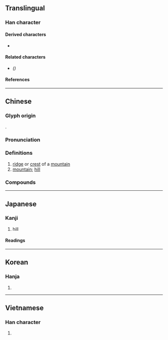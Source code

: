 {{also|𫝍|冈}}
{{character info/new}}
==Translingual==

===Han character===
{{Han char|rn=46|rad=山|as=05|sn=8|four=77220|canj=BTU|ids=⿵冂⿱䒑山}}

====Derived characters====
* {{l|mul|[[剛]]([[刚]]), [[鋼]]([[钢]]), [[崗]]([[岗]]), [[罁]], [[綱]]([[纲]]), [[掆]]([[㧏]]), [[棡]]([[㭎]]), [[犅]], [[碙]], [[堈]]}}

====Related characters====
* {{l|mul|[[冈]]}} ''({{w|Simplified Chinese}})''

====References====
{{Han ref|kx=0308.390|dkj=07962|dj=0608.250|hdz=10100.140|uh=5CA1}}

----

==Chinese==
{{zh-forms|s=冈|alt=崗}}

===Glyph origin===
{{Han etym}}
{{Han compound|网|山|t2=mountain|ls=psc|c1=p|c2=s}}.

===Pronunciation===
{{zh-pron
|m=gāng,gǎng
|c=gong1
|h=pfs=kông
|mn=kong/qz,xm,zz:kang
|mn-t=gang1/geng1
|mn-t_note=geng1 - used in {{zh-l|*黃岡}}
|w=1kaan
|mc=y
|oc=y
|cat=n
}}

===Definitions===
{{zh-hanzi}}

# [[ridge]] or [[crest]] of a [[mountain]]
# [[mountain]]; [[hill]]

===Compounds===
{{zh-der|奧勒岡州|山岡|岡岑|岡巒|岡渡拉|岡連嶺屬|岡陵|崑岡|梵蒂岡|瀧岡|臥龍岡|雲岡|雲岡石窟|靜岡|高岡|高岡兒|鶴岡|黃花岡|黃岡}}

----

==Japanese==

===Kanji===
{{ja-kanji|grade=|rs=山05}}

# hill

====Readings====
{{ja-readings
|goon=こう<かう
|kanon=こう<かう
|kun=おか-<をか-
}}

----

==Korean==

===Hanja===
{{ko-hanja|hangeul=강|rv=gang|mr=kang}}

# {{defn|lang=ko|sort=山05}}

----

==Vietnamese==

===Han character===
{{vi-hantu|[[cương]]|rs=山05}}

# {{defn|lang=vi|sort=山05}}